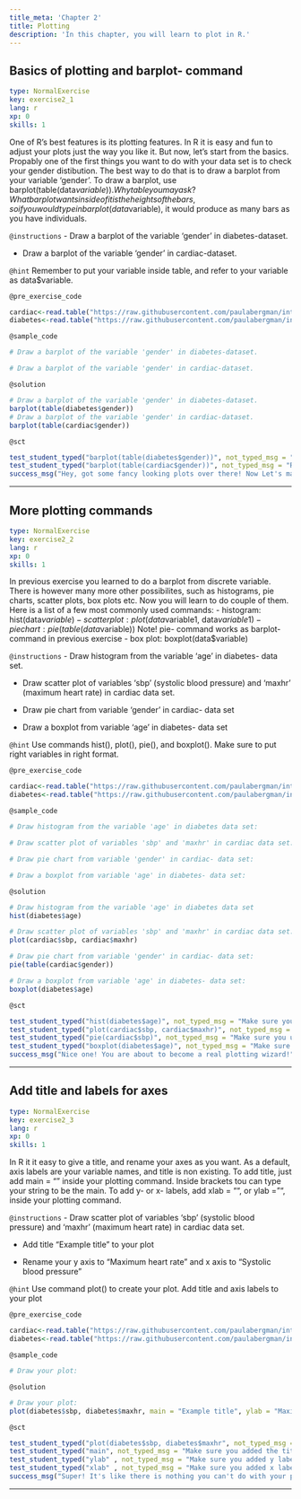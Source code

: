 ```yaml
---
title_meta: 'Chapter 2'
title: Plotting
description: 'In this chapter, you will learn to plot in R.'
---
```


## Basics of plotting and barplot- command

```yaml
type: NormalExercise
key: exercise2_1
lang: r
xp: 0
skills: 1
```

One of R's best features is its plotting features. In R it is easy and fun to adjust your plots just the way you like it. But now, let's start from the basics. Propably one of the first things you want to do with your data set is to check your gender distibution. The best way to do that is to draw a barplot from your variable 'gender'. To draw a barplot, use barplot(table(data$variable)).  Why table you may ask? What barplot wants inside of it is the heights of the bars, so if you would type in barplot(data$variable), it would produce as many bars as you have individuals.

`@instructions`
- Draw a barplot of the variable 'gender' in diabetes-dataset.

- Draw a barplot of the variable 'gender' in cardiac-dataset.

`@hint`
Remember to put your variable inside table, and refer to your variable as data$variable.

`@pre_exercise_code`
```r
cardiac<-read.table("https://raw.githubusercontent.com/paulabergman/intro-to-biostatistics-with-r/master/Cardiac.txt",header=T,row.names=1)
diabetes<-read.table("https://raw.githubusercontent.com/paulabergman/intro-to-biostatistics-with-r/master/Diabetes.txt",header=TRUE,row.names=1)
```

`@sample_code`
```r
# Draw a barplot of the variable 'gender' in diabetes-dataset.

# Draw a barplot of the variable 'gender' in cardiac-dataset. 

```

`@solution`
```r
# Draw a barplot of the variable 'gender' in diabetes-dataset.
barplot(table(diabetes$gender))
# Draw a barplot of the variable 'gender' in cardiac-dataset. 
barplot(table(cardiac$gender))
```

`@sct`
```r
test_student_typed("barplot(table(diabetes$gender))", not_typed_msg = "Remember to put your variable inside table, and refer to your variable as data$variable. Also make sure you referred to right data set.")
test_student_typed("barplot(table(cardiac$gender))", not_typed_msg = "Remember to put your variable inside table, and refer to your variable as data$variable. Also make sure you referred to right data set.")
success_msg("Hey, got some fancy looking plots over there! Now Let's make them even fancier.")
```

---

## More plotting commands

```yaml
type: NormalExercise
key: exercise2_2
lang: r
xp: 0
skills: 1
```

In previous exercise you learned to do a barplot from discrete variable. There is however many more other possibilites, such as histograms, pie charts, scatter plots, box plots etc. Now you will learn to do couple of them. Here is a list of a few most commonly used commands:
- histogram: hist(data$variable)
- scatter plot: plot(data$variable1, data$variable1)
- pie chart: pie(table(data$variable)) Note! pie- command works as barplot-command in previous exercise
- box plot: boxplot(data$variable)

`@instructions`
- Draw histogram from the variable 'age' in diabetes- data set.

- Draw scatter plot of variables 'sbp' (systolic blood pressure) and 'maxhr' (maximum heart rate) in cardiac data set.

- Draw pie chart from variable 'gender' in cardiac- data set

- Draw a boxplot from variable 'age' in diabetes- data set 

`@hint`
Use commands hist(), plot(), pie(), and boxplot(). Make sure to put right variables in right format.

`@pre_exercise_code`
```r
cardiac<-read.table("https://raw.githubusercontent.com/paulabergman/intro-to-biostatistics-with-r/master/Cardiac.txt",header=T,row.names=1)
diabetes<-read.table("https://raw.githubusercontent.com/paulabergman/intro-to-biostatistics-with-r/master/Diabetes.txt",header=TRUE,row.names=1)
```

`@sample_code`
```r
# Draw histogram from the variable 'age' in diabetes data set:

# Draw scatter plot of variables 'sbp' and 'maxhr' in cardiac data set:

# Draw pie chart from variable 'gender' in cardiac- data set:

# Draw a boxplot from variable 'age' in diabetes- data set:

```

`@solution`
```r
# Draw histogram from the variable 'age' in diabetes data set
hist(diabetes$age)

# Draw scatter plot of variables 'sbp' and 'maxhr' in cardiac data set. 
plot(cardiac$sbp, cardiac$maxhr)

# Draw pie chart from variable 'gender' in cardiac- data set:
pie(table(cardiac$gender))

# Draw a boxplot from variable 'age' in diabetes- data set:
boxplot(diabetes$age)

```

`@sct`
```r
test_student_typed("hist(diabetes$age)", not_typed_msg = "Make sure you used hist()- command. Also make sure you referred to right data set and variable.")
test_student_typed("plot(cardiac$sbp, cardiac$maxhr)", not_typed_msg = "Make sure you used plot()- command. Also make sure you referred to right data set and variables.")
test_student_typed("pie(cardiac$sbp)", not_typed_msg = "Make sure you used pie()- command, and put your variable inside table()-command. Also make sure you referred to right data set and variable.")
test_student_typed("boxplot(diabetes$age)", not_typed_msg = "Make sure you used boxlot()- command. Also make sure you referred to right data set and variable.")
success_msg("Nice one! You are about to become a real plotting wizard!")
```

---

## Add title and labels for axes

```yaml
type: NormalExercise
key: exercise2_3
lang: r
xp: 0
skills: 1
```

In R it it easy to give a title, and rename your axes as you want. As a default, axis labels are your variable names, and title is non existing. To add title, just add main = "" inside your plotting command. Inside brackets tou can type your string to be the main. To add y- or x- labels, add xlab = "", or ylab = "", inside your plotting command.

`@instructions`
- Draw scatter plot of variables 'sbp' (systolic blood pressure) and 'maxhr' (maximum heart rate) in cardiac data set.

- Add title "Example title" to your plot

- Rename your y axis to "Maximum heart rate" and  x axis to "Systolic blood pressure"


`@hint`
Use command plot() to create your plot. Add title and axis labels to your plot

`@pre_exercise_code`
```r
cardiac<-read.table("https://raw.githubusercontent.com/paulabergman/intro-to-biostatistics-with-r/master/Cardiac.txt",header=T,row.names=1)
diabetes<-read.table("https://raw.githubusercontent.com/paulabergman/intro-to-biostatistics-with-r/master/Diabetes.txt",header=TRUE,row.names=1)
```

`@sample_code`
```r
# Draw your plot: 


```

`@solution`
```r
# Draw your plot: 
plot(diabetes$sbp, diabetes$maxhr, main = "Example title", ylab = "Maximum heart rate", xlab = "Systolic blood pressure")

```

`@sct`
```r
test_student_typed("plot(diabetes$sbp, diabetes$maxhr", not_typed_msg = "Make sure you used plot()- command. Also make sure you referred to right data set and variables.")
test_student_typed("main", not_typed_msg = "Make sure you added the title!")
test_student_typed("ylab" , not_typed_msg = "Make sure you added y label")
test_student_typed("xlab" , not_typed_msg = "Make sure you added x label")
success_msg("Super! It's like there is nothing you can't do with your plotting skills!")
```
---
